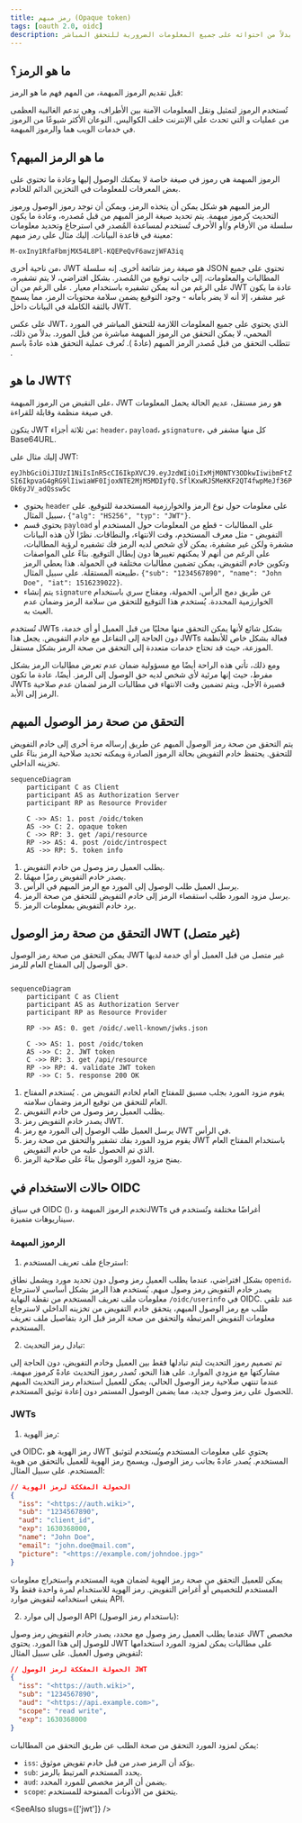 ```yaml
---
title: رمز مبهم (Opaque token)
tags: [oauth 2.0, oidc]
description: الرمز المبهم هو نوع من الرموز التي يحدد شكلها المُصدر، وعادة ما يظهر كسلسلة من الأحرف أو الأرقام، ويتطلب التحقق من قبل المُصدر بدلاً من احتوائه على جميع المعلومات الضرورية للتحقق المباشر.
---
```


## ما هو الرمز؟

قبل تقديم الرموز المبهمة، من المهم فهم ما هو الرمز:

تُستخدم الرموز لتمثيل ونقل المعلومات الآمنة بين الأطراف، وهي تدعم الغالبية العظمى من عمليات <Ref slug="authentication" /> و<Ref slug="authorization" /> التي تحدث على الإنترنت خلف الكواليس. النوعان الأكثر شيوعًا من الرموز في خدمات الويب هما <Ref slug="jwt" /> والرموز المبهمة.

## ما هو الرمز المبهم؟

الرموز المبهمة هي رموز في صيغة خاصة لا يمكنك الوصول إليها وعادة ما تحتوي على بعض المعرفات للمعلومات في التخزين الدائم للخادم.

الرمز المبهم هو شكل يمكن أن يتخذه الرمز، ويمكن أن توجد <Ref slug="access-token">رموز الوصول</Ref> و<Ref slug="refresh-token">رموز التحديث</Ref> كرموز مبهمة. يتم تحديد صيغة الرمز المبهم من قبل مُصدره، وعادة ما يكون سلسلة من الأرقام و/أو الأحرف تُستخدم لمساعدة المُصدر في استرجاع وتحديد معلومات معينة في قاعدة البيانات. إليك مثال على رمز مبهم:

```
M-oxIny1RfaFbmjMX54L8Pl-KQEPeQvF6awzjWFA3iq
```

من ناحية أخرى، JWT هو صيغة رمز شائعة أخرى. إنه سلسلة JSON تحتوي على جميع المطالبات والمعلومات، إلى جانب توقيع من المُصدر. بشكل افتراضي، لا يتم تشفيره، على الرغم من أنه يمكن تشفيره باستخدام معيار <Ref slug="jwe" />. على الرغم من أن JWT عادة ما يكون غير مشفر، إلا أنه لا يضر بأمانه - وجود التوقيع يضمن سلامة محتويات الرمز، مما يسمح بالثقة الكاملة في البيانات داخل JWT.

على عكس JWT، الذي يحتوي على جميع المعلومات اللازمة للتحقق المباشر في المورد المحمي، لا يمكن التحقق من الرموز المبهمة مباشرة من قبل المورد. بدلاً من ذلك، تتطلب التحقق من قبل مُصدر الرمز المبهم (عادةً <Ref slug="authorization-server" />). تُعرف عملية التحقق هذه عادةً باسم <Ref slug="token-introspection" />.

## ما هو JWT؟

على النقيض من الرموز المبهمة، JWT هو رمز مستقل، عديم الحالة يحمل المعلومات في صيغة منظمة وقابلة للقراءة.

يتكون JWT من ثلاثة أجزاء: `header`، `payload`، و`signature`، كل منها مشفر في Base64URL.

إليك مثال على JWT:

`eyJhbGciOiJIUzI1NiIsInR5cCI6IkpXVCJ9.eyJzdWIiOiIxMjM0NTY3ODkwIiwibmFtZSI6IkpvaG4gRG9lIiwiaWF0IjoxNTE2MjM5MDIyfQ.SflKxwRJSMeKKF2QT4fwpMeJf36POk6yJV_adQssw5c`

- يحتوي `header` على معلومات حول نوع الرمز والخوارزمية المستخدمة للتوقيع. على سبيل المثال، `{"alg": "HS256", "typ": "JWT"}`.
- يحتوي قسم `payload` على المطالبات - قطع من المعلومات حول المستخدم أو التفويض - مثل معرف المستخدم، وقت الانتهاء، والنطاقات. نظرًا لأن هذه البيانات مشفرة ولكن غير مشفرة، يمكن لأي شخص لديه الرمز فك تشفيره لرؤية المطالبات، على الرغم من أنهم لا يمكنهم تغييرها دون إبطال التوقيع. بناءً على المواصفات وتكوين خادم التفويض، يمكن تضمين مطالبات مختلفة في الحمولة. هذا يعطي الرمز طبيعته المستقلة. على سبيل المثال، `{"sub": "1234567890", "name": "John Doe", "iat": 1516239022}`.
- يتم إنشاء `signature` عن طريق دمج الرأس، الحمولة، ومفتاح سري باستخدام الخوارزمية المحددة. يُستخدم هذا التوقيع للتحقق من سلامة الرمز وضمان عدم العبث به.

تُستخدم JWTs بشكل شائع لأنها يمكن التحقق منها محليًا من قبل العميل أو أي خدمة، دون الحاجة إلى التفاعل مع خادم التفويض. يجعل هذا JWTs فعالة بشكل خاص للأنظمة الموزعة، حيث قد تحتاج خدمات متعددة إلى التحقق من صحة الرمز بشكل مستقل.

ومع ذلك، تأتي هذه الراحة أيضًا مع مسؤولية ضمان عدم تعرض مطالبات الرمز بشكل مفرط، حيث إنها مرئية لأي شخص لديه حق الوصول إلى الرمز. أيضًا، عادة ما تكون JWTs قصيرة الأجل، ويتم تضمين وقت الانتهاء في مطالبات الرمز لضمان عدم صلاحية الرمز إلى الأبد.

## التحقق من صحة رمز الوصول المبهم

يتم التحقق من صحة رمز الوصول المبهم عن طريق إرساله مرة أخرى إلى خادم التفويض للتحقق. يحتفظ خادم التفويض بحالة الرموز الصادرة ويمكنه تحديد صلاحية الرمز بناءً على تخزينه الداخلي.

```mermaid
sequenceDiagram
    participant C as Client
    participant AS as Authorization Server
    participant RP as Resource Provider

    C ->> AS: 1. post /oidc/token
    AS ->> C: 2. opaque token
    C ->> RP: 3. get /api/resource
    RP ->> AS: 4. post /oidc/introspect
    AS ->> RP: 5. token info

```

1. يطلب العميل رمز وصول من خادم التفويض.
2. يصدر خادم التفويض رمزًا مبهمًا.
3. يرسل العميل طلب الوصول إلى المورد مع الرمز المبهم في الرأس.
4. يرسل مزود المورد طلب استقصاء الرمز إلى خادم التفويض للتحقق من صحة الرمز.
5. يرد خادم التفويض بمعلومات الرمز.

## التحقق من صحة رمز الوصول JWT (غير متصل)

يمكن التحقق من صحة رمز الوصول JWT غير متصل من قبل العميل أو أي خدمة لديها حق الوصول إلى المفتاح العام للرمز.

```mermaid

sequenceDiagram
    participant C as Client
    participant AS as Authorization Server
    participant RP as Resource Provider

    RP ->> AS: 0. get /oidc/.well-known/jwks.json

    C ->> AS: 1. post /oidc/token
    AS ->> C: 2. JWT token
    C ->> RP: 3. get /api/resource
    RP ->> RP: 4. validate JWT token
    RP ->> C: 5. response 200 OK

```

1. يقوم مزود المورد بجلب مسبق للمفتاح العام لخادم التفويض من <Ref slug="openid-connect-discovery" />. يُستخدم المفتاح العام للتحقق من توقيع الرمز وضمان سلامته.
2. يطلب العميل رمز وصول من خادم التفويض.
3. يصدر خادم التفويض رمز JWT.
4. يرسل العميل طلب الوصول إلى المورد مع رمز JWT في الرأس.
5. يقوم مزود المورد بفك تشفير والتحقق من صحة رمز JWT باستخدام المفتاح العام الذي تم الحصول عليه من خادم التفويض.
6. يمنح مزود المورد الوصول بناءً على صلاحية الرمز.

## حالات الاستخدام في OIDC

في سياق OIDC (<Ref slug="openid-connect" />)، تخدم الرموز المبهمة وJWTs أغراضًا مختلفة وتُستخدم في سيناريوهات متميزة.

### الرموز المبهمة

1. استرجاع ملف تعريف المستخدم:

بشكل افتراضي، عندما يطلب العميل رمز وصول دون تحديد مورد ويشمل نطاق `openid`، يصدر خادم التفويض رمز وصول مبهم. يُستخدم هذا الرمز بشكل أساسي لاسترجاع معلومات ملف تعريف المستخدم من نقطة النهاية `/oidc/userinfo` في OIDC. عند تلقي طلب مع رمز الوصول المبهم، يتحقق خادم التفويض من تخزينه الداخلي لاسترجاع معلومات التفويض المرتبطة والتحقق من صحة الرمز قبل الرد بتفاصيل ملف تعريف المستخدم.

2. تبادل رمز التحديث:

تم تصميم رموز التحديث ليتم تبادلها فقط بين العميل وخادم التفويض، دون الحاجة إلى مشاركتها مع مزودي الموارد. على هذا النحو، تُصدر رموز التحديث عادةً كرموز مبهمة. عندما تنتهي صلاحية رمز الوصول الحالي، يمكن للعميل استخدام رمز التحديث المبهم للحصول على رمز وصول جديد، مما يضمن الوصول المستمر دون إعادة توثيق المستخدم.

### JWTs

1. رمز الهوية:

في OIDC، رمز الهوية هو JWT يحتوي على معلومات المستخدم ويُستخدم لتوثيق المستخدم. يُصدر عادةً بجانب رمز الوصول، ويسمح رمز الهوية للعميل بالتحقق من هوية المستخدم. على سبيل المثال:

```json
// الحمولة المفككة لرمز الهوية
{
  "iss": "<https://auth.wiki>",
  "sub": "1234567890",
  "aud": "client_id",
  "exp": 1630368000,
  "name": "John Doe",
  "email": "john.doe@mail.com",
  "picture": "<https://example.com/johndoe.jpg>"
}

```

يمكن للعميل التحقق من صحة رمز الهوية لضمان هوية المستخدم واستخراج معلومات المستخدم للتخصيص أو أغراض التفويض. رمز الهوية للاستخدام لمرة واحدة فقط ولا ينبغي استخدامه لتفويض موارد API.

2. الوصول إلى موارد API (باستخدام رمز الوصول):

عندما يطلب العميل رمز وصول مع <Ref slug="resource-indicator" /> محدد، يصدر خادم التفويض رمز وصول JWT مخصص للوصول إلى هذا المورد. يحتوي JWT على مطالبات يمكن لمزود المورد استخدامها لتفويض وصول العميل. على سبيل المثال:

```json
// الحمولة المفككة لرمز الوصول JWT
{
  "iss": "<https://auth.wiki>",
  "sub": "1234567890",
  "aud": "<https://api.example.com>",
  "scope": "read write",
  "exp": 1630368000
}

```

يمكن لمزود المورد التحقق من صحة الطلب عن طريق التحقق من المطالبات:

- `iss`: يؤكد أن الرمز صدر من قبل خادم تفويض موثوق.
- `sub`: يحدد المستخدم المرتبط بالرمز.
- `aud`: يضمن أن الرمز مخصص للمورد المحدد.
- `scope`: يتحقق من الأذونات الممنوحة للمستخدم.

<SeeAlso slugs={['jwt']} />